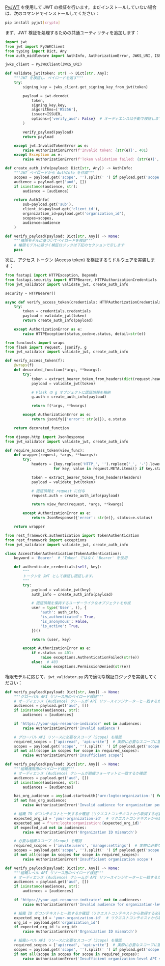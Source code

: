 
[PyJWT](https://github.com/jpadilla/pyjwt) を使用して JWT の検証を行います。まだインストールしていない場合は、次のコマンドでインストールしてください：

```bash
pip install pyjwt[crypto]
```

まず、JWT 検証を処理するための共通ユーティリティを追加します：

```py title="jwt_validator.py"
import jwt
from jwt import PyJWKClient
from typing import Dict, Any
from auth_middleware import AuthInfo, AuthorizationError, JWKS_URI, ISSUER

jwks_client = PyJWKClient(JWKS_URI)

def validate_jwt(token: str) -> Dict[str, Any]:
    """JWT を検証し、ペイロードを返す"""
    try:
        signing_key = jwks_client.get_signing_key_from_jwt(token)

        payload = jwt.decode(
            token,
            signing_key.key,
            algorithms=['RS256'],
            issuer=ISSUER,
            options={'verify_aud': False}  # オーディエンスは手動で検証します
        )

        verify_payload(payload)
        return payload

    except jwt.InvalidTokenError as e:
        raise AuthorizationError(f'Invalid token: {str(e)}', 401)
    except Exception as e:
        raise AuthorizationError(f'Token validation failed: {str(e)}', 401)

def create_auth_info(payload: Dict[str, Any]) -> AuthInfo:
    """JWT ペイロードから AuthInfo を作成"""
    scopes = payload.get('scope', '').split(' ') if payload.get('scope') else []
    audience = payload.get('aud', [])
    if isinstance(audience, str):
        audience = [audience]

    return AuthInfo(
        sub=payload.get('sub'),
        client_id=payload.get('client_id'),
        organization_id=payload.get('organization_id'),
        scopes=scopes,
        audience=audience
    )

def verify_payload(payload: Dict[str, Any]) -> None:
    """権限モデルに基づいてペイロードを検証"""
    # 権限モデルに基づく検証ロジックは下記のセクションで示します
    pass
```

次に、アクセス トークン (Access token) を検証するミドルウェアを実装します：

<Tabs groupId="api-framework">
  <TabItem value="fastapi" label="FastAPI">

```py title="auth_middleware.py"
from fastapi import HTTPException, Depends
from fastapi.security import HTTPBearer, HTTPAuthorizationCredentials
from jwt_validator import validate_jwt, create_auth_info

security = HTTPBearer()

async def verify_access_token(credentials: HTTPAuthorizationCredentials = Depends(security)) -> AuthInfo:
    try:
        token = credentials.credentials
        payload = validate_jwt(token)
        return create_auth_info(payload)

    except AuthorizationError as e:
        raise HTTPException(status_code=e.status, detail=str(e))
```

  </TabItem>
  <TabItem value="flask" label="Flask">

```py title="auth_middleware.py"
from functools import wraps
from flask import request, jsonify, g
from jwt_validator import validate_jwt, create_auth_info

def verify_access_token(f):
    @wraps(f)
    def decorated_function(*args, **kwargs):
        try:
            token = extract_bearer_token_from_headers(dict(request.headers))
            payload = validate_jwt(token)

            # Flask の g オブジェクトに認証情報を格納
            g.auth = create_auth_info(payload)

            return f(*args, **kwargs)

        except AuthorizationError as e:
            return jsonify({'error': str(e)}), e.status

    return decorated_function
```

  </TabItem>
  <TabItem value="django" label="Django">

```py title="auth_middleware.py"
from django.http import JsonResponse
from jwt_validator import validate_jwt, create_auth_info

def require_access_token(view_func):
    def wrapper(request, *args, **kwargs):
        try:
            headers = {key.replace('HTTP_', '').replace('_', '-').lower(): value
                      for key, value in request.META.items() if key.startswith('HTTP_')}

            token = extract_bearer_token_from_headers(headers)
            payload = validate_jwt(token)

            # 認証情報を request に付与
            request.auth = create_auth_info(payload)

            return view_func(request, *args, **kwargs)

        except AuthorizationError as e:
            return JsonResponse({'error': str(e)}, status=e.status)

    return wrapper
```

  </TabItem>
  <TabItem value="django-rest-framework" label="Django REST Framework">

```py title="auth_middleware.py"
from rest_framework.authentication import TokenAuthentication
from rest_framework import exceptions
from jwt_validator import validate_jwt, create_auth_info

class AccessTokenAuthentication(TokenAuthentication):
    keyword = 'Bearer'  # 'Token' ではなく 'Bearer' を使用

    def authenticate_credentials(self, key):
        """
        トークンを JWT として検証し認証します。
        """
        try:
            payload = validate_jwt(key)
            auth_info = create_auth_info(payload)

            # 認証情報を保持するユーザーライクなオブジェクトを作成
            user = type('User', (), {
                'auth': auth_info,
                'is_authenticated': True,
                'is_anonymous': False,
                'is_active': True,
            })()

            return (user, key)

        except AuthorizationError as e:
            if e.status == 401:
                raise exceptions.AuthenticationFailed(str(e))
            else:  # 403
                raise exceptions.PermissionDenied(str(e))
```

  </TabItem>
</Tabs>

権限モデルに応じて、`jwt_validator.py` 内で適切な検証ロジックを実装してください：

<Tabs groupId="permission-models">
<TabItem value="global-api-resources" label="グローバル API リソース">

```py title="jwt_validator.py"
def verify_payload(payload: Dict[str, Any]) -> None:
    """グローバル API リソース用のペイロード検証"""
    # オーディエンス (Audience) クレームが API リソースインジケーターと一致するか確認
    audiences = payload.get('aud', [])
    if isinstance(audiences, str):
        audiences = [audiences]

    if 'https://your-api-resource-indicator' not in audiences:
        raise AuthorizationError('Invalid audience')

    # グローバル API リソースに必要なスコープ (Scope) を確認
    required_scopes = ['api:read', 'api:write']  # 実際に必要なスコープに置き換えてください
    scopes = payload.get('scope', '').split(' ') if payload.get('scope') else []
    if not all(scope in scopes for scope in required_scopes):
        raise AuthorizationError('Insufficient scope')
```

</TabItem>
<TabItem value="organization-permissions" label="組織 (非 API) 権限">

```py title="jwt_validator.py"
def verify_payload(payload: Dict[str, Any]) -> None:
    """組織権限用のペイロード検証"""
    # オーディエンス (Audience) クレームが組織フォーマットと一致するか確認
    audiences = payload.get('aud', [])
    if isinstance(audiences, str):
        audiences = [audiences]

    has_org_audience = any(aud.startswith('urn:logto:organization:') for aud in audiences)
    if not has_org_audience:
        raise AuthorizationError('Invalid audience for organization permissions')

    # 組織 ID がコンテキストと一致するか確認（リクエストコンテキストから取得する必要があります）
    expected_org_id = 'your-organization-id'  # リクエストコンテキストから取得
    expected_aud = f'urn:logto:organization:{expected_org_id}'
    if expected_aud not in audiences:
        raise AuthorizationError('Organization ID mismatch')

    # 必要な組織スコープ (Scope) を確認
    required_scopes = ['invite:users', 'manage:settings']  # 実際に必要なスコープに置き換えてください
    scopes = payload.get('scope', '').split(' ') if payload.get('scope') else []
    if not all(scope in scopes for scope in required_scopes):
        raise AuthorizationError('Insufficient organization scope')
```

</TabItem>
<TabItem value="organization-level-api-resources" label="組織レベル API リソース">

```py title="jwt_validator.py"
def verify_payload(payload: Dict[str, Any]) -> None:
    """組織レベル API リソース用のペイロード検証"""
    # オーディエンス (Audience) クレームが API リソースインジケーターと一致するか確認
    audiences = payload.get('aud', [])
    if isinstance(audiences, str):
        audiences = [audiences]

    if 'https://your-api-resource-indicator' not in audiences:
        raise AuthorizationError('Invalid audience for organization-level API resources')

    # 組織 ID がコンテキストと一致するか確認（リクエストコンテキストから取得する必要があります）
    expected_org_id = 'your-organization-id'  # リクエストコンテキストから取得
    org_id = payload.get('organization_id')
    if expected_org_id != org_id:
        raise AuthorizationError('Organization ID mismatch')

    # 組織レベル API リソースに必要なスコープ (Scope) を確認
    required_scopes = ['api:read', 'api:write']  # 実際に必要なスコープに置き換えてください
    scopes = payload.get('scope', '').split(' ') if payload.get('scope') else []
    if not all(scope in scopes for scope in required_scopes):
        raise AuthorizationError('Insufficient organization-level API scopes')
```

</TabItem>
</Tabs>
